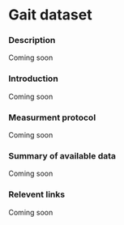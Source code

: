 # Gait dataset

### Description
Coming soon

### Introduction
Coming soon

### Measurment protocol
Coming soon

### Summary of available data
Coming soon

### Relevent links
Coming soon

